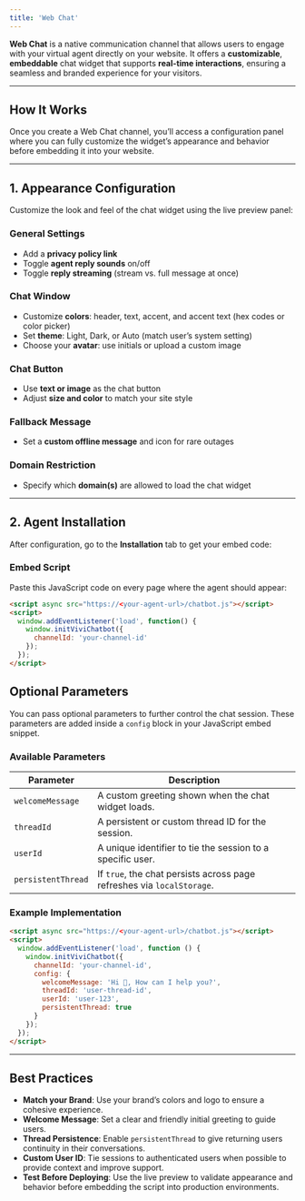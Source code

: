 ```yaml
---
title: 'Web Chat'
---
```


**Web Chat** is a native communication channel that allows users to engage with your virtual agent directly on your website. It offers a **customizable**, **embeddable** chat widget that supports **real-time interactions**, ensuring a seamless and branded experience for your visitors.

---

## How It Works

Once you create a Web Chat channel, you’ll access a configuration panel where you can fully customize the widget’s appearance and behavior before embedding it into your website.

---

## 1. Appearance Configuration

Customize the look and feel of the chat widget using the live preview panel:

### **General Settings**
- Add a **privacy policy link**
- Toggle **agent reply sounds** on/off
- Toggle **reply streaming** (stream vs. full message at once)

### **Chat Window**
- Customize **colors**: header, text, accent, and accent text (hex codes or color picker)
- Set **theme**: Light, Dark, or Auto (match user’s system setting)
- Choose your **avatar**: use initials or upload a custom image

### **Chat Button**
- Use **text or image** as the chat button
- Adjust **size and color** to match your site style

### **Fallback Message**
- Set a **custom offline message** and icon for rare outages

### **Domain Restriction**
- Specify which **domain(s)** are allowed to load the chat widget

---

## 2. Agent Installation

After configuration, go to the **Installation** tab to get your embed code:

### Embed Script

Paste this JavaScript code on every page where the agent should appear:

```html
<script async src="https://<your-agent-url>/chatbot.js"></script>
<script>
  window.addEventListener('load', function() {
    window.initViviChatbot({
      channelId: 'your-channel-id'
    });
  });
</script>
```
## Optional Parameters

You can pass optional parameters to further control the chat session. These parameters are added inside a `config` block in your JavaScript embed snippet.

### Available Parameters

| Parameter          | Description                                                                 |
|--------------------|-----------------------------------------------------------------------------|
| `welcomeMessage`   | A custom greeting shown when the chat widget loads.                         |
| `threadId`         | A persistent or custom thread ID for the session.                           |
| `userId`           | A unique identifier to tie the session to a specific user.                  |
| `persistentThread` | If `true`, the chat persists across page refreshes via `localStorage`.     |

### Example Implementation

```html
<script async src="https://<your-agent-url>/chatbot.js"></script>
<script>
  window.addEventListener('load', function () {
    window.initViviChatbot({
      channelId: 'your-channel-id',
      config: {
        welcomeMessage: 'Hi 👋, How can I help you?',
        threadId: 'user-thread-id',
        userId: 'user-123',
        persistentThread: true
      }
    });
  });
</script>
```

---

## Best Practices
- **Match your Brand**: Use your brand’s colors and logo to ensure a cohesive experience.
- **Welcome Message**: Set a clear and friendly initial greeting to guide users.
- **Thread Persistence**: Enable `persistentThread` to give returning users continuity in their conversations.
- **Custom User ID**: Tie sessions to authenticated users when possible to provide context and improve support.
- **Test Before Deploying**: Use the live preview to validate appearance and behavior before embedding the script into production environments.
